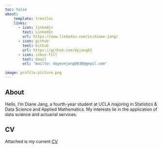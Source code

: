 ```yaml
---
toc: false
about: 
    template: trestles
    links: 
      - icon: linkedin
        text: LinkedIn
        url: https://www.linkedin.com/in/diane-jang/
      - icon: github
        text: Github
        url: https://github.com/dyjang83
      - icon: inbox-fill
        text: Email
        url: "mailto: doyeonjang0830@gmail.com"
        
image: profile-picture.png
---
```


## About

Hello, I'm Diane Jang, a fourth-year student at UCLA majoring in Statistics & Data Science and Applied Mathematics. My interests lie in the application of data science and actuarial services. 

## CV

Attached is my current [CV](/docs/CV/Diane-Jang-CV.pdf "CV")